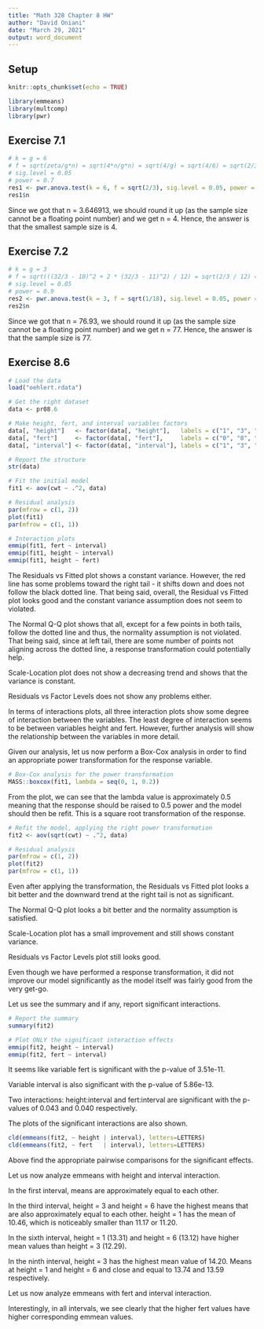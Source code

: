 ```yaml
---
title: "Math 328 Chapter 8 HW"
author: "David Oniani"
date: "March 29, 2021"
output: word_document
---
```


<!-- Do Exercises 7.1, 7.2, 8.6, using R Markdown. -->

## Setup

```r
knitr::opts_chunk$set(echo = TRUE)
```

```r
library(emmeans)
library(multcomp)
library(pwr)
```

## Exercise 7.1

```r
# k = g = 6
# f = sqrt(zeta/g*n) = sqrt(4*n/g*n) = sqrt(4/g) = sqrt(4/6) = sqrt(2/3)
# sig.level = 0.05
# power = 0.7
res1 <- pwr.anova.test(k = 6, f = sqrt(2/3), sig.level = 0.05, power = 0.7)
res1$n
```

Since we got that n = 3.646913, we should round it up (as the sample size cannot
be a floating point number) and we get n = 4. Hence, the answer is that the
smallest sample size is 4.

## Exercise 7.2

```r
# k = g = 3
# f = sqrt(((32/3 - 10)^2 + 2 * (32/3 - 11)^2) / 12) = sqrt(2/3 / 12) = sqrt(1/18)
# sig.level = 0.05
# power = 0.9
res2 <- pwr.anova.test(k = 3, f = sqrt(1/18), sig.level = 0.05, power = 0.9)
res2$n
```

Since we got that n = 76.93, we should round it up (as the sample size cannot be
a floating point number) and we get n = 77. Hence, the answer is that the sample
size is 77.

## Exercise 8.6

```r
# Load the data
load("oehlert.rdata")

# Get the right dataset
data <- pr08.6

# Make height, fert, and interval variables factors
data[, "height"]   <- factor(data[, "height"],   labels = c("1", "3", "6"))
data[, "fert"]     <- factor(data[, "fert"],     labels = c("0", "8", "16", "32"))
data[, "interval"] <- factor(data[, "interval"], labels = c("1", "3", "6", "9"))

# Report the structure
str(data)

# Fit the initial model
fit1 <- aov(cwt ~ .^2, data)

# Residual analysis
par(mfrow = c(1, 2))
plot(fit1)
par(mfrow = c(1, 1))

# Interaction plots
emmip(fit1, fert ~ interval)
emmip(fit1, height ~ interval)
emmip(fit1, height ~ fert)
```

The Residuals vs Fitted plot shows a constant variance. However, the red line
has some problems toward the right tail - it shifts down and does not follow the
black dotted line. That being said, overall, the Residual vs Fitted plot looks
good and the constant variance assumption does not seem to violated.

The Normal Q-Q plot shows that all, except for a few points in both tails,
follow the dotted line and thus, the normality assumption is not violated. That
being said, since at left tail, there are some number of points not aligning
across the dotted line, a response transformation could potentially help.

Scale-Location plot does not show a decreasing trend and shows that the variance
is constant.

Residuals vs Factor Levels does not show any problems either.

In terms of interactions plots, all three interaction plots show some degree of
interaction between the variables. The least degree of interaction seems to be
between variables height and fert. However, further analysis will show the
relationship between the variables in more detail.

Given our analysis, let us now perform a Box-Cox analysis in order to find an
appropriate power transformation for the response variable.

```r
# Box-Cox analysis for the power transformation
MASS::boxcox(fit1, lambda = seq(0, 1, 0.2))
```

From the plot, we can see that the lambda value is approximately 0.5 meaning
that the response should be raised to 0.5 power and the model should then be
refit. This is a square root transformation of the response.

```r
# Refit the model, applying the right power transformation
fit2 <- aov(sqrt(cwt) ~ .^2, data)

# Residual analysis
par(mfrow = c(1, 2))
plot(fit2)
par(mfrow = c(1, 1))
```

Even after applying the transformation, the Residuals vs Fitted plot looks
a bit better and the downward trend at the right tail is not as significant.

The Normal Q-Q plot looks a bit better and the normality assumption is
satisfied.

Scale-Location plot has a small improvement and still shows constant variance.

Residuals vs Factor Levels plot still looks good.

Even though we have performed a response transformation, it did not improve our
model significantly as the model itself was fairly good from the very get-go.

Let us see the summary and if any, report significant interactions.

```r
# Report the summary
summary(fit2)

# Plot ONLY the significant interaction effects
emmip(fit2, height ~ interval)
emmip(fit2, fert ~ interval)
```

It seems like variable fert is significant with the p-value of 3.51e-11.

Variable interval is also significant with the p-value of 5.86e-13.

Two interactions: height:interval and fert:interval are significant with the
p-values of 0.043 and 0.040 respectively.

The plots of the significant interactions are also shown.

```r
cld(emmeans(fit2, ~ height | interval), letters=LETTERS)
cld(emmeans(fit2, ~ fert   | interval), letters=LETTERS)
```

Above find the appropriate pairwise comparisons for the significant effects.

Let us now analyze emmeans with height and interval interaction.

In the first interval, means are approximately equal to each other.

In the third interval, height = 3 and height = 6 have the highest means that are
also approximately equal to each other. height = 1 has the mean of 10.46, which
is noticeably smaller than 11.17 or 11.20.

In the sixth interval, height = 1 (13.31) and height = 6 (13.12) have higher
mean values than height = 3 (12.29).

In the ninth interval, height = 3 has the highest mean value of 14.20. Means at
height = 1 and height = 6 and close and equal to 13.74 and 13.59 respectively.

Let us now analyze emmeans with fert and interval interaction.

Interestingly, in all intervals, we see clearly that the higher fert values have
higher corresponding emmean values.